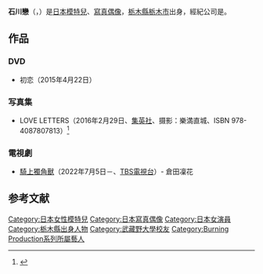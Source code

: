 {{藝人
| 姓名 = 石川 戀
| 類型 = 模特兒
| 圖片 = 
| 圖片尺寸 = 
| 圖片簡介 = 
| 原名 = 
| 外文名 = 石川恋
| 外文 =  日語
| 羅馬拼音 =Ishikawa Ren
| 英文名 = 
| 暱稱 =  {{lang|ja|れんれん}}
| 其他藝名 = 
| 國籍 = {{JPN}}
| 民族 = 
| 籍貫 = 
| 出生日期 = {{Birth date and age|1993|7|18}}
| 出生地點 = {{JPN}}[[栃木縣|栃木縣]][[栃木市|栃木市]]
| 逝世日期 = 
| 逝世地點 = 
| 職業 = 
| 語言 = [[日語|日語]]
| 教育程度 = 
| 宗教信仰 =
| 配偶 = 
| 兒女 = 
| 父母 = 
| 音樂類型 = 
| 演奏樂器 = 
| 出身地 = 
| 出道作 = 
| 出道日期 = 
| 代表作 = 
| 活躍年代 =
| 唱片公司 = 
| 經紀公司 = {{Link-ja|TEN CARAT|テンカラット}}
| 相關團體 = 
| 獎項 = 
| IMDb = 
| 現任成員 = 
| 過往成員 = 
}}

'''石川戀'''（{{jpn|j=石川恋|hg=いしかわ れん|rm=Ishikawa Ren}}，{{bd|1993年|7月18日|catIdx=Ishikawa Ren}}）是[[日本|日本]][[模特兒|模特兒]]、[[寫真偶像|寫真偶像]]，[[栃木縣|栃木縣]][[栃木市|栃木市]]出身，經紀公司是{{Link-ja|TEN CARAT|テンカラット}}。

==作品==
===DVD===
*初恋（2015年4月22日）

===写真集===
*LOVE LETTERS（2016年2月29日、[[集英社|集英社]]、摄影：樂満直城、ISBN 978-4087807813）<ref>{{Cite web |url= http://www.oricon.co.jp/news/2068205/full/ |title= 『ビリギャル』表紙モデル・石川恋の初写真集が1位 |work= ORICON STYLE |publisher= oricon ME |date= 2016-03-10 |accessdate= 2016-12-23 |archive-date= 2021-12-30 |archive-url= https://web.archive.org/web/20211230142543/https://www.oricon.co.jp/news/2068205/full/ |dead-url= no }}</ref>

===電視劇 ===
*[[騎上獨角獸|騎上獨角獸]]（2022年7月5日－、[[TBS電視台|TBS電視台]]）- 倉田凜花

==参考文献==
{{reflist}}

{{DEFAULTSORT:Ishikawa Ren}}
[[Category:日本女性模特兒|Category:日本女性模特兒]]
[[Category:日本寫真偶像|Category:日本寫真偶像]]
[[Category:日本女演員|Category:日本女演員]]
[[Category:栃木縣出身人物|Category:栃木縣出身人物]]
[[Category:武藏野大學校友|Category:武藏野大學校友]]
[[Category:Burning_Production系列所屬藝人|Category:Burning Production系列所屬藝人]]
